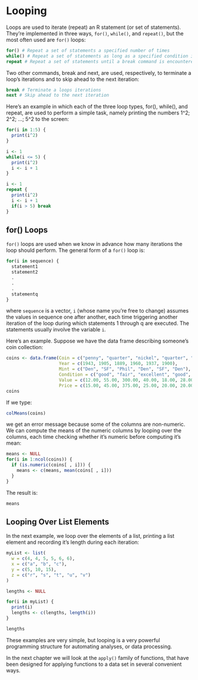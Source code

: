 # Looping

Loops are used to iterate (repeat) an R statement (or set of statements). They're implemented in three ways, `for()`, `while()`, and `repeat()`, but the most often used are `for()` loops:

```r
for() # Repeat a set of statements a specified number of times
while() # Repeat a set of statements as long as a specified condition is met
repeat # Repeat a set of statements until a break command is encountered
```

Two other commands, break and next, are used, respectively, to terminate a loop's iterations and to skip ahead to the next iteration:

```r
break # Terminate a loops iterations
next # Skip ahead to the next iteration
```

Here's an example in which each of the three loop types, for(), while(), and repeat, are used to perform a simple task, namely printing the numbers 1\^2; 2\^2; ...; 5\^2 to the screen:

```r
for(i in 1:5) {
  print(i^2)
}
```

```r
i <- 1
while(i <= 5) {
  print(i^2)
  i <- i + 1
}
```

```r
i <- 1
repeat {
  print(i^2)
  i <- i + 1
  if(i > 5) break
}
```

## for() Loops

`for()` loops are used when we know in advance how many iterations the loop should perform. The general form of a `for()` loop is:

```r
for(i in sequence) {
  statement1
  statement2
  .
  .
  .
  statementq
}
```

where `sequence` is a vector, `i` (whose name you're free to change) assumes the values in sequence one after another, each time triggering another iteration of the loop during which statements 1 through q are executed. The statements usually involve the variable `i`.

Here's an example. Suppose we have the data frame describing someone's coin collection:

```r
coins <- data.frame(Coin = c("penny", "quarter", "nickel", "quarter", "dime", "penny"),
                    Year = c(1943, 1905, 1889, 1960, 1937, 1900),
                    Mint = c("Den", "SF", "Phil", "Den", "SF", "Den"),
                    Condition = c("good", "fair", "excellent", "good", "poor", "good"),
                    Value = c(12.00, 55.00, 300.00, 40.00, 18.00, 28.00),
                    Price = c(15.00, 45.00, 375.00, 25.00, 20.00, 20.00))
coins
```

If we type:

```r
colMeans(coins)
```

we get an error message because some of the columns are non-numeric. We can compute the means of the numeric columns by looping over the columns, each time checking whether it's numeric before computing it's mean:

```r
means <- NULL
for(i in 1:ncol(coins)) {
  if (is.numeric(coins[ , i])) {
    means <- c(means, mean(coins[ , i]))
  }
}
```

The result is:

```r
means
```

## Looping Over List Elements

In the next example, we loop over the elements of a list, printing a list element and recording it's length during each iteration:

```r
myList <- list(
  w = c(4, 4, 5, 5, 6, 6),
  x = c("a", "b", "c"),
  y = c(5, 10, 15),
  z = c("r", "s", "t", "u", "v")
)

lengths <- NULL

for(i in myList) {
  print(i)
  lengths <- c(lengths, length(i))
}

lengths
```

These examples are very simple, but looping is a very powerful programming structure for automating analyses, or data processing.

In the next chapter we will look at the `apply()` family of functions, that have been designed for applying functions to a data set in several convenient ways.
